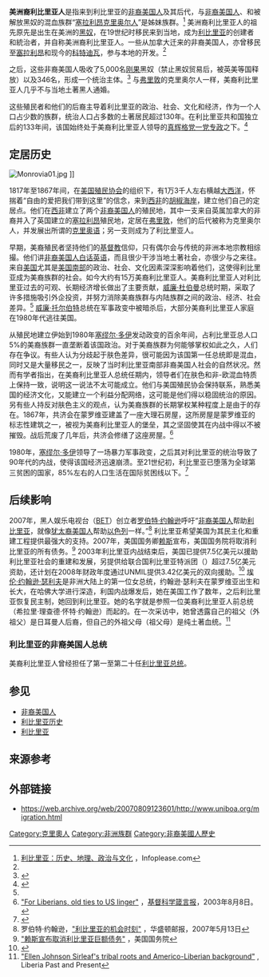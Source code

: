 {{Infobox ethnic group|
|group=美洲裔利比里亚人 {{flagicon|Liberia}}
|image= [[Image:Edward_James_Roye2.jpg|x130px]][[Image:Blyden_E_W_3c35638r.jpg|x130px]]
|caption= <small>{{Link-en|爱德华·詹姆斯·罗伊|Edward James Roye}} • [[爱德华·威尔莫特·布莱登|爱德华·威尔莫特·布莱登]]'''</small>
|poptime=150,000-200,000
|popplace=[[蒙罗维亚|蒙罗维亚]]，[[美国|美国]]
|rels=[[新教|新教]]
|langs=[[利比里亚英语|利比里亚英语]]<br>{{Link-en|利比里亚克里奥尔语|Liberian Kreyol language}}<br>{{Link-en|美利柯语|Merico language}}
|related=[[塞拉利昂克里奥尔人|塞拉利昂克里奥尔人]]，[[非裔美国人|非裔美国人]]
}}
'''美洲裔利比里亚人'''是指来到利比里亚的[[非裔美国人|非裔美国人]]及其后代，与[[非裔美国人|非裔美国人]]、{{Link-en|西印度人|West Indian}}和被解放黑奴的混血族群“[[塞拉利昂克里奥尔人|塞拉利昂克里奥尔人]]”是姊妹族群。<ref name="autogenerated2">[http://www.infoplease.com/ipa/A0107718.html 利比里亚：历史、地理、政治与文化] {{Wayback|url=http://www.infoplease.com/ipa/A0107718.html |date=20130515002753 }}，Infoplease.com</ref> 美洲裔利比里亚人的祖先原先是出生在美洲的[[美国奴隶制度|黑奴]]，在19世纪时移民来到当地，成为[[利比里亚|利比里亚]]的创建者和統治者，并自称美洲裔利比里亚人。一些从加拿大迁来的非裔美国人，亦曾移民至[[塞拉利昂|塞拉利昂]]和现今的[[科特迪瓦|科特迪瓦]]，参与本地的开发。<ref name="autogenerated2" /> 

之后，这些非裔美国人吸收了5,000名[[刚果盆地|刚果]]黑奴（禁止黑奴贸易后，被英美等国释放）以及346名{{Link-en|巴巴多斯人|Barbadians}}，形成一个统治主体。<ref>{{Cite web |url=http://memory.loc.gov/ammem/gmdhtml/libhtml/liberia.html |title=存档副本 |accessdate=2015-04-05 |archive-date=2015-04-08 |archive-url=https://web.archive.org/web/20150408040511/http://memory.loc.gov/ammem/gmdhtml/libhtml/liberia.html |dead-url=no }}</ref> 与[[弗里敦|弗里敦]]的克里奥尔人一样，美裔利比里亚人几乎不与当地土著黑人通婚。

这些殖民者和他们的后裔主导着利比里亚的政治、社会、文化和经济，作为一个人口占少数的族群，统治人口占多数的土著居民超过130年。在利比里亚共和国独立后的133年间，该国始终处于美裔利比里亚人领导的[[真辉格党|真辉格党]][[一党制|一党专政]]之下。<ref name="autogenerated1">{{Cite web |url=http://personal.denison.edu/~waite/liberia/history/tubman.htm |title=威廉·杜伯曼总统，1944 - 1971<!-- Bot generated title --> |accessdate=2015-04-05 |archive-date=2016-03-16 |archive-url=https://web.archive.org/web/20160316024448/http://personal.denison.edu/~waite/liberia/history/tubman.htm |dead-url=no }}</ref>

==定居历史==
{{Inappropriate tone|time=2015-04-05T22:37:03+00:00}}
[[Image:Monrovia01.jpg|thumb]] ]]

1817年至1867年间，在[[美国殖民协会|美国殖民协会]]的组织下，有1万3千人左右横越[[大西洋|大西洋]]，怀揣着“自由的爱把我们带到这里”的信念，来到[[西非|西非]]的[[胡椒海岸|胡椒海岸]]，建立他们自己的定居点。他们在[[西非|西非]]建立了两个[[非裔美国人|非裔美国人]]的殖民地，其中一支来自英属加拿大的非裔{{Link-en|Black Loyalist}}并入了英国建立的[[塞拉利昂|塞拉利昂]]殖民地，定居在[[弗里敦|弗里敦]]，他们的后代被称为克里奥尔人，并发展出所谓的[[克里奥语|克里奥语]]；另一支则成为了利比里亚人。

早期，美裔殖民者坚持他们的[[基督教|基督教]]信仰，只有偶尔会与传统的非洲本地宗教相综撮。他们讲[[非裔美国人白话英语|非裔美国人白话英语]]，而且很少干涉当地土著社会，亦很少与之来往。来自[[美国|美国]]尤其是[[美国南部|美国南部]]的政治、社会、文化因素深深影响着他们，这使得利比里亚成为美裔族群的社会。如今大约有15万美裔利比里亚人。美裔利比里亚人对利比里亚过去的可观、长期经济增长做出了主要贡献，[[威廉·杜伯曼|威廉·杜伯曼]]总统时期，采取了许多措施吸引外企投资，并努力消除美裔族群与内陆族群之间的政治、经济、社会差异。<ref name="autogenerated1" /> [[威廉·托尔伯特|威廉·托尔伯特]]总统在军事政变中被暗杀后，大部分美裔利比里亚人家庭在1980年代逃往美国。

从殖民地建立伊始到1980年[[塞缪尔·多伊|塞缪尔·多伊]]发动政变的百余年间，占利比里亚总人口5%的美裔族群一直垄断着该国政治。对于美裔族群为何能够掌权如此之久，人们存在争议。有些人认为分歧起于肤色差异，很可能因为该国第一任总统即是混血，同时又是大量移民之一，反映了当时利比里亚南部非裔美国人社会的自然状况。然而有学者指出，在美裔利比里亚人总统任期内，领导者们在肤色和非-欧混血特质上保持一致，说明这一说法不太可能成立。他们与美国殖民协会保持联系，熟悉美国的经济文化，又能建立一个利益分配网络，这可能是他们得以稳固统治的原因。另有些人持反对肤色主义的观点，认为美裔族群的长期掌权某种程度上是由于{{Link-en|利比里亚共济会|Masonic Order of Liberia}}的存在。1867年，共济会在蒙罗维亚建盖了一座大理石房屋，这所房屋是蒙罗维亚的标志性建筑之一，被视为美裔利比里亚人的堡垒，其之坚固使其在内战中得以不被摧毁。战后荒废了几年后，共济会修缮了这座房屋。<ref name="autogenerated3">[http://www.csmonitor.com/2003/0808/p25s04-woaf.html?related "For Liberians, old ties to US linger"] {{Wayback|url=http://www.csmonitor.com/2003/0808/p25s04-woaf.html?related |date=20150411113555 }}，[[基督科学箴言报|基督科学箴言报]]，2003年8月8日。</ref>

1980年，[[塞缪尔·多伊|塞缪尔·多伊]]领导了一场暴力军事政变，之后其对利比里亚的统治导致了90年代的内战，使得该国经济迅速崩溃。至21世纪初，利比里亚已堕落为全球第三贫困的国家，85%左右的人口生活在国际贫困线以下。<ref>{{Cite web |url=http://povertydata.worldbank.org/poverty/country/LBR |title=存档副本 |accessdate=2018-07-08 |archive-date=2018-07-08 |archive-url=https://web.archive.org/web/20180708103828/http://povertydata.worldbank.org/poverty/country/LBR |dead-url=no }}</ref>

==后续影响==

2007年，黑人娱乐电视台（[[黑人娱乐电视台|BET]]）创立者[[罗伯特·约翰逊|罗伯特·约翰逊]]呼吁“[[非裔美国人|非裔美国人]]帮助[[利比里亚|利比里亚]]，就像[[美国犹太人|犹太裔美国人]]帮助[[以色列|以色列]]一样。”<ref>罗伯特·约翰逊，[http://www.washingtonpost.com/wp-dyn/content/article/2007/05/13/AR2007051301123.html "利比里亚的机会时刻"] {{Wayback|url=http://www.washingtonpost.com/wp-dyn/content/article/2007/05/13/AR2007051301123.html |date=20150415112728 }}，华盛顿邮报，2007年5月13日</ref> 利比里亚希望美国为其民主化和重建工程提供最强大的支持。2007年，美国国务卿[[赖斯|赖斯]]宣布，美国国务院将取消利比里亚的所有债务。<ref>[http://www.america.gov/st/washfile-english/2007/February/200702131514121EJrehsiF0.1948969.html "赖斯宣布取消利比里亚巨额债务"] {{webarchive|url=https://web.archive.org/web/20121021112440/http://www.america.gov/st/washfile-english/2007/February/200702131514121EJrehsiF0.1948969.html |date=2012-10-21 }}，美国国务院</ref> 2003年利比里亚内战结束后，美国已提供7.5亿美元以援助利比里亚社会的重建和发展，另提供给联合国利比里亚特派团（{{Link-en|UNMIL|United Nations Mission in Liberia}}）超过7.5亿美元资助，还计划在2008年财政年度通过UNMIL提供3.42亿美元的双向援助。<ref>{{Cite web |url=http://www.state.gov/r/pa/ei/bgn/6618.htm |title=Liberia (07/08) |accessdate=2015-04-05 |archive-date=2015-04-03 |archive-url=https://web.archive.org/web/20150403095236/http://www.state.gov/r/pa/ei/bgn/6618.htm |dead-url=no }}</ref> [[埃伦·约翰逊·瑟利夫|埃伦·约翰逊·瑟利夫]]是非洲大陆上的第一位女总统，约翰逊·瑟利夫在蒙罗维亚出生和长大，在哈佛大学进行深造，利国内战爆发后，她在美国工作了数年，之后利比里亚恢复民主制，她回到利比里亚。她的名字就是参照一位美裔利比里亚人前总统（希拉里·理查德·怀特·约翰逊）而起的。在一次采访中，她曾透露自己的祖父（外祖父）是日耳曼人后裔，但自己的外祖父母（祖父母）是纯土著血统。<ref>[http://www.liberiapastandpresent.org/JohnsonSirleaf/TribalRoots.htm "Ellen Johnson Sirleaf's tribal roots and Americo-Liberian background"] {{Wayback|url=http://www.liberiapastandpresent.org/JohnsonSirleaf/TribalRoots.htm |date=20190107043808 }}, Liberia Past and Present</ref>

===利比里亚的非裔美国人总统===
美裔利比里亚人曾经担任了第一至第二十任[[利比里亚总统列表|利比里亚总统]]。

==参见==
{{Portal|Liberia|African-American}}
* [[非裔美国人|非裔美国人]]
* [[利比里亚历史|利比里亚历史]]
* [[利比里亚|利比里亚]]

==来源参考==
{{Reflist|2}}

==外部链接==
*https://web.archive.org/web/20070809123601/http://www.uniboa.org/migration.html

[[Category:克里奧人|Category:克里奧人]]
[[Category:非洲族群|Category:非洲族群]]
[[Category:非裔美國人歷史|Category:非裔美國人歷史]]